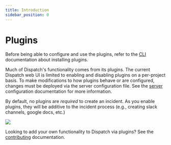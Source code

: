 ```yaml
---
title: Introduction
sidebar_position: 0
---
```


# Plugins

Before being able to configure and use the plugins, refer to the [CLI](../cli.mdx#plugins) documentation about installing plugins.

Much of Dispatch's functionality comes from its plugins. The current Dispatch web UI is limited to enabling and disabling plugins on a per-project basis. To make modifications to how plugins behave or are configured, changes must be deployed via the server configuration file. See the [server](../server.mdx) configuration documentation for more information.

By default, no plugins are _required_ to create an incident. As you enable plugins, they will be additive to the incident process (e.g., creating slack channels, google docs, etc.)

![](/img/admin-ui-incident-plugins.png)

Looking to add your own functionality to Dispatch via plugins? See the [contributing](contributing/plugins/introduction.mdx) documentation.
